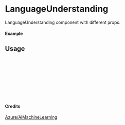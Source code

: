 
<Meta of={LanguageUnderstanding} title="Azure/AiMachineLearning/LanguageUnderstanding" />

# LanguageUnderstanding

LanguageUnderstanding component with different props.

#### Example

<Canvas of={LanguageUnderstanding.Primary} />

## Usage

```ts
import { LanguageUnderstanding } from "yadl-ui";

const Example = () => {
  return (
      <LanguageUnderstanding />
  );
};

export default Example;
```

#### Credits
[Azure/AiMachineLearning](https://learn.microsoft.com/en-us/azure/architecture/icons/)
